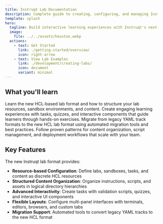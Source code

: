 ```yaml
---
title: Instruqt Lab Documentation
description: Complete guide to creating, configuring, and managing Instruqt labs with the new HCL format.
template: splash
hero:
  tagline: Build interactive learning experiences with Instruqt's next-generation lab platform
  image:
    file: ../../assets/houston.webp
  actions:
    - text: Get Started
      link: ./getting-started/overview/
      icon: right-arrow
    - text: View Lab Examples
      link: ./development/creating-labs/
      icon: document
      variant: minimal
---
```



## What you'll learn

<CardGrid stagger>
	<Card title="Lab Configuration" icon="setting">
		Learn the new HCL-based lab format and how to structure your lab resources, sandbox environments, and content.
	</Card>
	<Card title="Interactive Development" icon="puzzle">
		Create engaging learning experiences with tasks, quizzes, and interactive components that guide learners through hands-on exercises.
	</Card>
	<Card title="Migration Tools" icon="rocket">
		Migrate from legacy YAML track formats to the new HCL lab format using automated migration tools and best practices.
	</Card>
	<Card title="Best Practices" icon="approve-check">
		Follow proven patterns for content organization, script management, and deployment workflows that scale with your team.
	</Card>
</CardGrid>

## Key Features

The new Instruqt lab format provides:

- **Resource-based Configuration**: Define labs, sandboxes, tasks, and content as discrete HCL resources
- **Structured Content Organization**: Organize instructions, scripts, and assets in logical directory hierarchies  
- **Advanced Interactivity**: Create tasks with validation scripts, quizzes, and interactive UI components
- **Flexible Layouts**: Configure multi-panel interfaces with terminals, editors, browsers, and custom tabs
- **Migration Support**: Automated tools to convert legacy YAML tracks to the new HCL format
